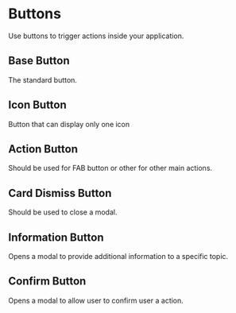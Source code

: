 

<Meta title="Navigation Components/Buttons" />

# Buttons
Use buttons to trigger actions inside your application.

## Base Button
The standard button.
<div style={{ display: 'flex', flexDirection: 'column', gap: '1rem' }}>
  <Story of={BaseButton.Default} />
  <Story of={BaseButton.Neutral} />
  <Story of={BaseButton.Success} />
  <Story of={BaseButton.Warning} />
  <Story of={BaseButton.Danger} />
  <Story of={BaseButton.OutlinePrimary} />
  <Story of={BaseButton.OutlineNeutral} />
  <Story of={BaseButton.OutlineSuccess} />
  <Story of={BaseButton.OutlineDanger} />
  <Story of={BaseButton.Disabled} />
  <Story of={BaseButton.Loading} />
  <Story of={BaseButton.Icon} />
  <Story of={ConfirmButton.Default} />
</div>

## Icon Button
Button that can display only one icon
<Story of={IconButton.Default} />

## Action Button
Should be used for FAB button or other for other main actions.
<Story of={ActionButton.Default} />

## Card Dismiss Button
Should be used to close a modal.
<Story of={CardDismissButton.Default} />

## Information Button
Opens a modal to provide additional information to a specific topic.
<Story of={InformationButton.Default} />

## Confirm Button
Opens a modal to allow user to confirm user a action.
<Story of={ConfirmButton.Default} />


